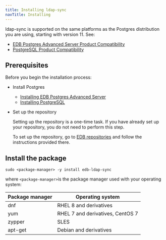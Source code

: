 ```yaml
---
title: Installing ldap-sync
navTitle: Installing
---
```


ldap-sync is supported on the same platforms as the Postgres distribution you are using, starting with version 11. See:
- [EDB Postgres Advanced Server Product Compatibility](https://www.enterprisedb.com/platform-compatibility#epas)
- [PostgreSQL Product Compatibility](https://www.enterprisedb.com/resources/platform-compatibility#pg)

## Prerequisites

Before you begin the installation process:

- Install Postgres
  - [Installing EDB Postgres Advanced Server](/epas/latest/epas_inst_linux/installing_epas_using_edb_repository/)
  - [Installing PostgreSQL](https://www.postgresql.org/download/) 

- Set up the repository

  Setting up the repository is a one-time task. If you have already set up your repository, you do not need to perform this step.

  To set up the repository, go to [EDB repositories](https://www.enterprisedb.com/repos-downloads) and follow the instructions provided there.



## Install the package

```shell
sudo <package-manager> -y install edb-ldap-sync
```

where `<package-manager>`is the package manager used with your operating system:

| Package manager |             Operating system     |
| --------------- | -------------------------------- |
| dnf             | RHEL 8 and derivatives           |
| yum             | RHEL 7 and derivatives, CentOS 7 |
| zypper          | SLES                             |
| apt-get         | Debian and derivatives           |


